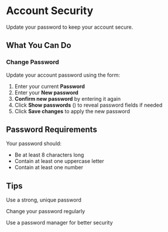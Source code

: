 # Account Security

Update your password to keep your account secure.

## What You Can Do

### Change Password
Update your account password using the form:
1. Enter your current **Password**
2. Enter your **New password**
3. **Confirm new password** by entering it again
4. Click **Show passwords** (<Icon name="Eye" />) to reveal password fields if needed
5. Click **Save changes** to apply the new password

## Password Requirements

Your password should:
- Be at least 8 characters long
- Contain at least one uppercase letter
- Contain at least one number

## Tips

<Tip>Use a strong, unique password</Tip>

<Tip>Change your password regularly</Tip>

<Tip>Use a password manager for better security</Tip>
